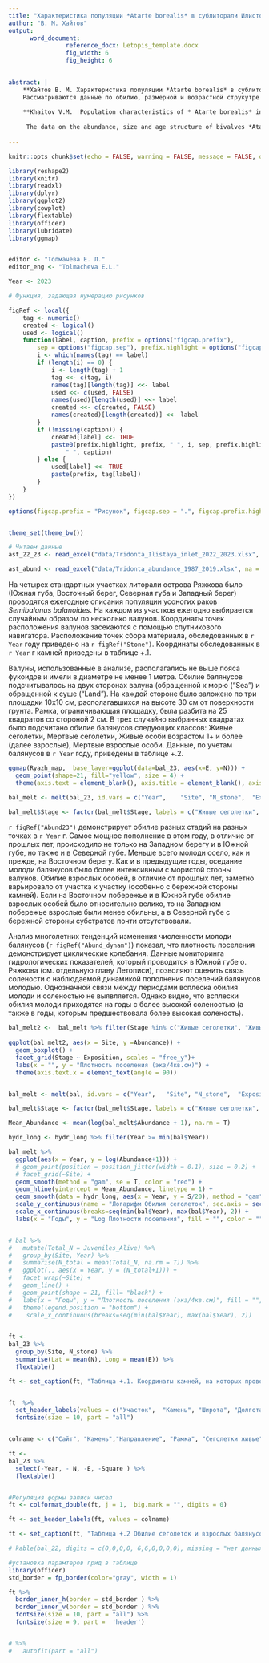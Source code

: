 ```yaml
---
title: "Характеристика популяции *Atarte borealis* в сублиторали Илистой губы острова Горелого (Лувеньгский архипелаг) летом 2022-2023 гг. "
author: "В. М. Хайтов"
output: 
      word_document:
                reference_docx: Letopis_template.docx
                fig_width: 6
                fig_height: 6

 
abstract: |
    **Хайтов В. М. Характеристика популяции *Atarte borealis* в сублиторали Илистой губы острова Горелого (Лувеньгский архипелаг) летом 2022-2023 гг. ** // Толмачева Е. Л.  (ред.) Летопись природы Кадалакшского заповедника за 2023 год (ежегодный отчет). Кандалакша. Т.1 (Летопись природы Кандалакшского заповедника, кн. ++)
    Рассматриваются данные по обилию, размерной и возрастной струкутре двустворчатых моллюсков *Atarte borealis* в сублиторали Илистой губы по данным количественных сборов, проведенных летом 2022 и 2023 гг.   
    
    **Khaitov V.M.  Population characteristics of * Atarte borealis* in the Ilistaya inlet (Gorely island) in the summer of 2022-2023** // Tolmacheva E. L. (ed.)  The Chronicle of Nature by the Kandalaksha Reserve for 2023 (Annual report).  Kandalaksha. V.1. (The Chronicle of Nature by the Kandalaksha Reserve, Book N ++)
    
     The data on the abundance, size and age structure of bivalves *Atarte borealis* in the sublittoral of Ilista Bay based on quantitative collections conducted in the summers of 2022 and 2023 are reviewed.   
      
---
```


```r

knitr::opts_chunk$set(echo = FALSE, warning = FALSE, message = FALSE, dpi=300)

library(reshape2)
library(knitr)
library(readxl)
library(dplyr)
library(ggplot2)
library(cowplot)
library(flextable)
library(officer)
library(lubridate)
library(ggmap)


editor <- "Толмачева Е. Л."
editor_eng <- "Tolmacheva E.L."

Year <- 2023

# Функция, задающая нумерацию рисунков

figRef <- local({
    tag <- numeric()
    created <- logical()
    used <- logical()
    function(label, caption, prefix = options("figcap.prefix"), 
        sep = options("figcap.sep"), prefix.highlight = options("figcap.prefix.highlight")) {
        i <- which(names(tag) == label)
        if (length(i) == 0) {
            i <- length(tag) + 1
            tag <<- c(tag, i)
            names(tag)[length(tag)] <<- label
            used <<- c(used, FALSE)
            names(used)[length(used)] <<- label
            created <<- c(created, FALSE)
            names(created)[length(created)] <<- label
        }
        if (!missing(caption)) {
            created[label] <<- TRUE
            paste0(prefix.highlight, prefix, " ", i, sep, prefix.highlight, 
                " ", caption)
        } else {
            used[label] <<- TRUE
            paste(prefix, tag[label])
        }
    }
})

options(figcap.prefix = "Рисунок", figcap.sep = ".", figcap.prefix.highlight = "**")


theme_set(theme_bw())

```




```r
# Читаем данные
ast_22_23 <- read_excel("data/Tridonta_Ilistaya_inlet_2022_2023.xlsx", sheet = "Size", na = "NA")

ast_abund <- read_excel("data/Tridonta_abundance_1987_2019.xlsx", na = "NA")

```


###############################




На четырех стандартных участках литорали  острова Ряжкова было (Южная губа, Восточный берег, Северная губа и Западный берег) проводятся ежегодные описания популяции усоногих раков *Semibalanus balanoides*. На каждом из участков ежегодно выбирается случайным образом по несколько валунов. Координаты точек расположения валунов засекаются с помощью спутникового навигатора. Расположение точек сбора материала, обследованных  в `r Year` году приведено на  `r figRef("Stone")`. Координаты обследованных в `r Year` г камней приведены в таблице +.1.



Валуны, использованные в анализе, располагались не выше пояса фукоидов и имели в диаметре не менее 1 метра. Обилие балянусов подсчитывалось на двух сторонах валуна (обращенной к морю (“Sea”) и обращенной к суше (“Land”). На каждой стороне было заложено по три площадки 10х10 см, располагавшихся на высоте 30 см от поверхности грунта. Рамка, ограничивающая площадку, была разбита на 25 квадратов со стороной 2 см. В трех случайно выбранных квадратах было подсчитано обилие балянусов следующих классов: Живые сеголетки, Мертвые сеголетки, Живые особи возрастом 1+ и более (далее взрослые), Мертвые взрослые особи. Данные, по учетам балянусов в `r Year` году, приведены в таблице +.2. 







``` r

ggmap(Ryazh_map,  base_layer=ggplot(data=bal_23, aes(x=E, y=N))) + 
  geom_point(shape=21, fill="yellow", size = 4) + 
  theme(axis.text = element_blank(), axis.title = element_blank(), axis.ticks = element_blank()) 

```


```r
bal_melt <- melt(bal_23, id.vars = c("Year",	"Site",	"N_stone",	"Exposition",	"Core",	"Square", "N", "E"), variable.name = "Stage", value.name = "Abundance")

bal_melt$Stage <- factor(bal_melt$Stage, labels = c("Живые сеголетки", "Мертвые сеголетки", "Живые взрослые", "Мертвые взрослые"))

```



`r figRef("Abund23")` демонстрирует обилие разных стадий на разных точках в `r Year` г. Самое мощное пополнение в этом году, в отличие от прошлых лет, происходило не только на Западном берегу и в Южной губе, но также и в Северной губе. Меньше всего молоди осело, как и прежде,  на Восточном берегу. Как и в предыдущие годы, оседание молоди балянусов было более интенсивным с мористой стооны валунов. Обилие взрослых особей, в отличие от прошлых лет, заметно варьировало от участка к участку (особенно с бережной стороны камней). Если на Восточном побережье и в Южной губе обилие взрослых особей было относительно велико, то на Западном побережье взрослые были менее обильны, а в Северной губе с бережной стороны субстратов почти отсутствовали. 



Анализ многолетних тенденций изменения численности молоди балянусов (`r figRef("Abund_dynam")`) показал, что плотность поселения демонстрирует циклические колебания. Данные мониторинга гидрологических показателей, который проводится в Южной губе о. Ряжкова (см. отдельную главу Летописи), позволяют оценить связь солености с наблюдаемой динамикой пополнения поселений балянусов молодью. Однозначной связи между периодами всплеска обилия молоди и соленостью не выявляется. Однако видно, что всплески обилия молоди приходятся на годы с более высокой соленостью (а также в годы, которым предшествовала более высокая соленость). 



```r


bal_melt2 <-  bal_melt %>% filter(Stage %in% c("Живые сеголетки", "Живые взрослые")) %>% filter(Year == 2023)
  
ggplot(bal_melt2, aes(x = Site, y =Abundance)) + 
  geom_boxplot() +
  facet_grid(Stage ~ Exposition, scales = "free_y")+ 
  labs(x = "", y = "Плотность поселения (экз/4кв.см)") + 
  theme(axis.text.x = element_text(angle = 90))



```



\pagebreak

```r

bal_melt <- melt(bal, id.vars = c("Year",	"Site",	"N_stone",	"Exposition",	"Core",	"Square", "N", "E"), variable.name = "Stage", value.name = "Abundance")

bal_melt$Stage <- factor(bal_melt$Stage, labels = c("Живые сеголетки", "Мертвые сеголетки", "Живые взрослые", "Мертвые взрослые"))

Mean_Abundance <- mean(log(bal_melt$Abundance + 1), na.rm = T)

hydr_long <- hydr_long %>% filter(Year >= min(bal$Year))

bal_melt %>% 
  ggplot(aes(x = Year, y = log(Abundance+1))) +
  # geom_point(position = position_jitter(width = 0.1), size = 0.2) +
  # facet_grid(~Site) +
  geom_smooth(method = "gam", se = T, color = "red") +
  geom_hline(yintercept = Mean_Abundance, linetype = 1) +
  geom_smooth(data = hydr_long, aes(x = Year, y = S/20), method = "gam", linetype = 2, color = "blue") + 
  scale_y_continuous(name = "Логарифм Обилия сеголеток", sec.axis = sec_axis(~. * 20, name="Соленость")) +
  scale_x_continuous(breaks=seq(min(bal$Year), max(bal$Year), 2)) + 
  labs(x = "Годы", y = "Log Плотности поселения", fill = "", color = "")


# bal %>%   
#   mutate(Total_N = Juveniles_Alive) %>% 
#   group_by(Site, Year) %>% 
#   summarise(N_total = mean(Total_N, na.rm = T)) %>% 
#   ggplot(., aes(x = Year, y = (N_total+1))) + 
#   facet_wrap(~Site) +
#   geom_line() +
#   geom_point(shape = 21, fill= "black") + 
#   labs(x = "Годы", y = "Плотность поселения (экз/4кв.см)", fill = "", color = "") + 
#   theme(legend.position = "bottom") +
#    scale_x_continuous(breaks=seq(min(bal$Year), max(bal$Year), 2))
  
```


\pagebreak


```r
ft <-
bal_23 %>% 
  group_by(Site, N_stone) %>% 
  summarise(Lat = mean(N), Long = mean(E)) %>% 
  flextable()

ft <- set_caption(ft, "Таблица +.1. Координаты камней, на которых проводился учет балянусов в 2023 г. Coordinates of stones where barnacles were counted in 2023.")


ft  %>%  
  set_header_labels(values = c("Участок",  "Камень", "Широта", "Долгота")) %>% 
  fontsize(size = 10, part = "all")



```

\pagebreak


```r

colname <- c("Сайт", "Камень","Направление", "Рамка", "Сеголетки живые", "Сеголетки мертвые", "Взрослые живые", "Взрослые мертвые")

ft <- 
bal_23 %>%  
  select(-Year, - N, -E, -Square ) %>% 
  flextable() 


#Регуляция формы записи чисел
ft <- colformat_double(ft, j = 1,  big.mark = "", digits = 0)

ft <- set_header_labels(ft, values = colname)

ft <- set_caption(ft, "Таблица +.2 Обилие сеголеток и взрослых балянусов  на побережье о. Ряжкова в 2023 г. (экз. на 4 кв.см.).  Abundance of barnacles juveniles adults on the shore of Ryazhkov island in 2023 (ind. per 4 sq. cm)")

# kable(bal_22, digits = c(0,0,0,0, 6,6,0,0,0,0), missing = "нет данных", style = "multiline",  split.tables = Inf, split.cells = 10, col.names = colname)

#установка парамтеров грид в таблице
library(officer)
std_border = fp_border(color="gray", width = 1)

ft %>% 
  border_inner_h(border = std_border ) %>% 
  border_inner_v(border = std_border ) %>% 
  fontsize(size = 10, part = "all") %>% 
  fontsize(size = 9, part =  'header')


# %>% 
#   autofit(part = "all")


```

